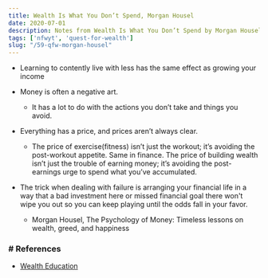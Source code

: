 ```yaml
---
title: Wealth Is What You Don’t Spend, Morgan Housel
date: 2020-07-01
description: Notes from Wealth Is What You Don’t Spend by Morgan Housel
tags: ['nfwyt', 'quest-for-wealth']
slug: "/59-qfw-morgan-housel"
---
```


* Learning to contently live with less has the same effect as growing your income

* Money is often a negative art. 
  - It has a lot to do with the actions you don’t take and things you avoid.

* Everything has a price, and prices aren’t always clear. 
  - The price of exercise(fitness) isn’t just the workout; it’s avoiding the post-workout appetite. Same in finance. The price of building wealth isn’t just the trouble of earning money; it’s avoiding the post-earnings urge to spend what you’ve accumulated.

* The trick when dealing with failure is arranging your financial life in a way that a bad investment here or missed financial goal there won't wipe you out so you can keep playing until the odds fall in your favor.
  - Morgan Housel, The Psychology of Money: Timeless lessons on wealth, greed, and happiness


### # References
* [Wealth Education](../40-wealth-education)